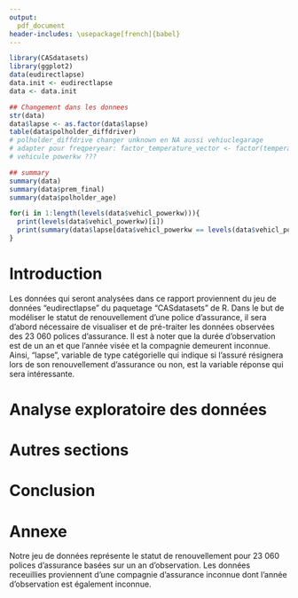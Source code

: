 ```yaml
---
output:
  pdf_document
header-includes: \usepackage[french]{babel}
---
```


\newpage
\begin{flushright}
    \textbf{Équipe 8}
\end{flushright}

\begin{center}
    \vspace{2\baselineskip}
    Charles Comeau \\
    (111 185 421) \\
    \vspace{1\baselineskip}
    Nicholas Langevin \\
    (111 184 631) \\
    \vspace{1\baselineskip}
    Andréanne Larouche \\
    (111 190 518) \\
    \vspace{7\baselineskip}
    Apprentissage statistique en actuariat\\
    ACT-3114 \\
    \vspace{7\baselineskip}
    {\large
    \textbf{Analyse des données de renouvellement d'assurance}} \\
    \vspace{8\baselineskip}
    présenté à \\
    Marie-Pier Côté \\
    \vspace{9\baselineskip}
    École d’actuariat \\
    Université Laval \\
    27 février 2020
\end{center}

\newpage

\tableofcontents

```R
library(CASdatasets)
library(ggplot2)
data(eudirectlapse)
data.init <- eudirectlapse
data <- data.init

## Changement dans les donnees
str(data)
data$lapse <- as.factor(data$lapse)
table(data$polholder_diffdriver)
# polholder_diffdrive changer unknown en NA aussi vehiuclegarage
# adapter pour freqperyear: factor_temperature_vector <- factor(temperature_vector, order = TRUE, levels = c("Low", "Medium", "High"))
# vehicule powerkw ???

## summary
summary(data)
summary(data$prem_final)
summary(data$polholder_age)

for(i in 1:length(levels(data$vehicl_powerkw))){
  print(levels(data$vehicl_powerkw)[i])
  print(summary(data$lapse[data$vehicl_powerkw == levels(data$vehicl_powerkw)[i]]))
}

```

\newpage

# Introduction

Les données qui seront analysées dans ce rapport proviennent du jeu de données "eudirectlapse" du paquetage "CASdatasets" de R. Dans le but de modéliser le statut de renouvellement d'une police d'assurance, il sera d'abord nécessaire de visualiser et de pré-traiter les données observées des 23 060 polices d'assurance. Il est à noter que la durée d'observation est de un an et que l'année visée et la compagnie demeurent inconnue. Ainsi, "lapse", variable de type catégorielle qui indique si l'assuré résignera lors de son renouvellement d'assurance ou non, est la variable réponse qui sera intéressante.

\newpage

# Analyse exploratoire des données


\newpage

# Autres sections


\newpage

# Conclusion


\newpage

# Annexe

Notre jeu de données représente le statut de renouvellement pour 23 060 polices d'assurance basées sur un an d'observation. Les données receuillies proviennent d'une compagnie d'assurance inconnue dont l'année d'observation est également inconnue.
